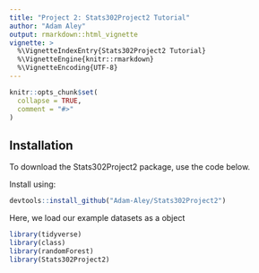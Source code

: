 ```yaml
---
title: "Project 2: Stats302Project2 Tutorial"
author: "Adam Aley" 
output: rmarkdown::html_vignette
vignette: >
  %\VignetteIndexEntry{Stats302Project2 Tutorial}
  %\VignetteEngine{knitr::rmarkdown}
  %\VignetteEncoding{UTF-8}
---
```


```r
knitr::opts_chunk$set(
  collapse = TRUE,
  comment = "#>"
)
```

## Installation

To download the Stats302Project2 package, use the code below.

Install \texttt{Stats302Project2} using:

```r
devtools::install_github("Adam-Aley/Stats302Project2")
```

Here, we load our example datasets as a \texttt{gapminder} object
```r
library(tidyverse)
library(class)
library(randomForest)
library(Stats302Project2)
```

